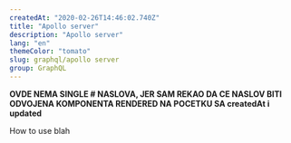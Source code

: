 ```yaml
---
createdAt: "2020-02-26T14:46:02.740Z"
title: "Apollo server"
description: "Apollo server"
lang: "en"
themeColor: "tomato"
slug: graphql/apollo server
group: GraphQL
---
```


**OVDE NEMA SINGLE # NASLOVA, JER SAM REKAO DA CE NASLOV BITI ODVOJENA KOMPONENTA RENDERED NA POCETKU SA createdAt i updated**

How to use blah
